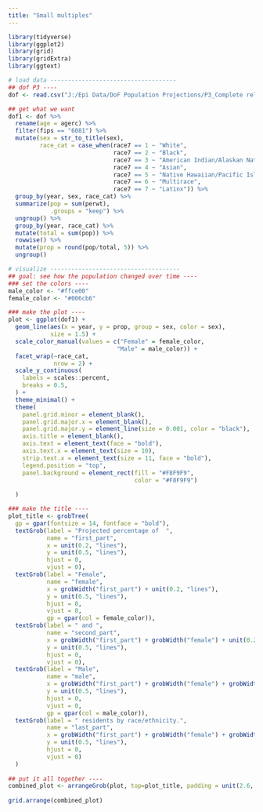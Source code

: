 ```yaml
---
title: "Small multiples"
---
```


```r

library(tidyverse)
library(ggplot2)
library(grid)
library(gridExtra)
library(ggtext)

# load data ------------------------------------
## dof P3 ----
dof <- read.csv("J:/Epi Data/DoF Population Projections/P3_Complete released on 7.14.2021/P3_Complete.csv")

## get what we want
dof1 <- dof %>%
  rename(age = agerc) %>%
  filter(fips == "6081") %>%
  mutate(sex = str_to_title(sex),
         race_cat = case_when(race7 == 1 ~ "White",
                              race7 == 2 ~ "Black",
                              race7 == 3 ~ "American Indian/Alaskan Native",
                              race7 == 4 ~ "Asian",
                              race7 == 5 ~ "Native Hawaiian/Pacific Islander",
                              race7 == 6 ~ "Multirace",
                              race7 == 7 ~ "Latinx")) %>%
  group_by(year, sex, race_cat) %>%
  summarize(pop = sum(perwt),
            .groups = "keep") %>%
  ungroup() %>%
  group_by(year, race_cat) %>%
  mutate(total = sum(pop)) %>%
  rowwise() %>%
  mutate(prop = round(pop/total, 5)) %>%
  ungroup() 

```
```r
# visualize -------------------------------------
## goal: see how the population changed over time ----
### set the colors ----
male_color <- "#ffce00"
female_color <- "#006cb6"

### make the plot ----
plot <- ggplot(dof1) +
  geom_line(aes(x = year, y = prop, group = sex, color = sex), 
            size = 1.5) + 
  scale_color_manual(values = c("Female" = female_color,
                               "Male" = male_color)) + 
  facet_wrap(~race_cat,
             nrow = 2) + 
  scale_y_continuous(
    labels = scales::percent,
    breaks = 0.5,
  ) + 
  theme_minimal() + 
  theme(
    panel.grid.minor = element_blank(),
    panel.grid.major.x = element_blank(),
    panel.grid.major.y = element_line(size = 0.001, color = "black"),
    axis.title = element_blank(),
    axis.text = element_text(face = "bold"),
    axis.text.x = element_text(size = 10),
    strip.text.x = element_text(size = 11, face = "bold"),
    legend.position = "top",
    panel.background = element_rect(fill = "#F8F9F9", 
                                    color = "#F8F9F9")
    
  ) 

### make the title ----
plot_title <- grobTree(
  gp = gpar(fontsize = 14, fontface = "bold"), 
  textGrob(label = "Projected percentage of  ", 
           name = "first_part",
           x = unit(0.2, "lines"), 
           y = unit(0.5, "lines"), 
           hjust = 0, 
           vjust = 0),
  textGrob(label = "Female", 
           name = "female",
           x = grobWidth("first_part") + unit(0.2, "lines"), 
           y = unit(0.5, "lines"),
           hjust = 0, 
           vjust = 0, 
           gp = gpar(col = female_color)),
  textGrob(label = " and ", 
           name = "second_part",
           x = grobWidth("first_part") + grobWidth("female") + unit(0.2, "lines"), 
           y = unit(0.5, "lines"),
           hjust = 0, 
           vjust = 0),
  textGrob(label = "Male", 
           name = "male",
           x = grobWidth("first_part") + grobWidth("female") + grobWidth("second_part") + unit(0.2, "lines"), 
           y = unit(0.5, "lines"),
           hjust = 0, 
           vjust = 0, 
           gp = gpar(col = male_color)),
  textGrob(label = " residents by race/ethnicity.", 
           name = "last_part",
           x = grobWidth("first_part") + grobWidth("female") + grobWidth("second_part") + grobWidth("male") + unit(0.2, "lines"), 
           y = unit(0.5, "lines"),
           hjust = 0, 
           vjust = 0)
  )
  
## put it all together ----
combined_plot <- arrangeGrob(plot, top=plot_title, padding = unit(2.6, "line"))
  
grid.arrange(combined_plot)
```